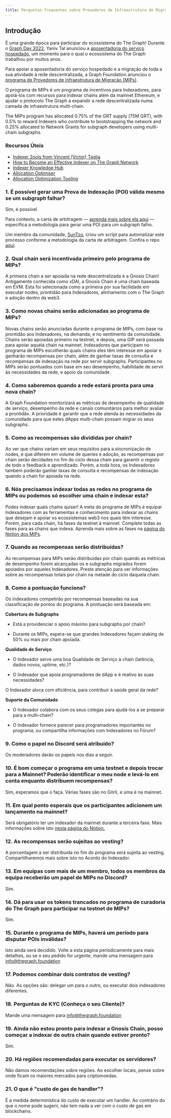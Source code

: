 ```yaml
---
title: Perguntas frequentes sobre Provedores de Infraestrutura de Migração (MIPs)
---
```


## Introdução

É uma grande época para participar do ecossistema do The Graph! Durante o [Graph Day 2022](https://thegraph.com/graph-day/2022/), Yaniv Tal anunciou a [aposentadoria do serviço hospedado](https://thegraph.com/blog/sunsetting-hosted-service/), um momento para o qual o ecossistema do The Graph trabalhou por muitos anos.

Para apoiar a aposentadoria do serviço hospedado e a migração de toda a sua atividade à rede descentralizada, a Graph Foundation anunciou o [programa de Provedores de Infraestrutura de Migração (MIPs)](https://thegraph.com/blog/mips-multi-chain-indexing-incentivized-program).

O programa de MIPs é um programa de incentivos para Indexadores, para apoiá-los com recursos para indexar chains além da mainnet Ethereum, e ajudar o protocolo The Graph a expandir a rede descentralizada numa camada de infraestrutura multi-chain.

The MIPs program has allocated 0.75% of the GRT supply (75M GRT), with 0.5% to reward Indexers who contribute to bootstrapping the network and 0.25% allocated to Network Grants for subgraph developers using multi-chain subgraphs.

### Recursos Úteis

-   [Indexer 2ools from Vincent (Victor) Taglia](https://indexer-2ools.vincenttaglia.com/#/)
-   [How to Become an Effective Indexer on The Graph Network](https://thegraph.com/blog/how-to-become-indexer/)
-   [Indexer Knowledge Hub](https://thegraph.academy/indexers/)
-   [Allocation Optimiser](https://github.com/graphprotocol/allocationopt.jl)
-   [Allocation Optimization Tooling](https://github.com/anyblockanalytics/thegraph-allocation-optimization/)

### 1.  É possível gerar uma Prova de Indexação (POI) válida mesmo se um subgraph falhar?

Sim, é possível.

Para contexto, a carta de arbitragem — [aprenda mais sobre ela aqui](https://hackmd.io/@4Ln8SAS4RX-505bIHZTeRw/BJcHzpHDu#Abstract) — especifica a metodologia para gerar uma POI para um subgraph falho.

Um membro da comunidade, [SunTzu](https://github.com/suntzu93), criou um script para automatizar este processo conforme a metodologia da carta de arbitragem. Confira o repo [aqui](https://github.com/suntzu93/get_valid_poi_subgraph).

### 2.  Qual chain será incentivada primeiro pelo programa de MIPs?

A primeira chain a ser apoiada na rede descentralizada é a Gnosis Chain! Antigamente conhecida como xDAI, a Gnosis Chain é uma chain baseada em EVM. Esta foi selecionada como a primeira por sua facilidade em executar nodes, prontidão para Indexadores, alinhamento com o The Graph e adoção dentro da web3.

### 3.  Como novas chains serão adicionadas ao programa de MIPs?

Novas chains serão anunciadas durante o programa de MIPs, com base na prontidão aos Indexadores, na demanda, e no sentimento da comunidade. Chains serão apoiadas primeiro na testnet, e depois, uma GIP será passada para apoiar aquela chain na mainnet. Indexadores que participam no programa de MIPs escolherão quais chains eles têm interesse em apoiar e ganharão recompensas por chain, além de ganhar taxas de consulta e recompensas de indexação na rede por servir subgraphs. Participantes no MIPs serão pontuados com base em seu desempenho, habilidade de servir às necessidades da rede, e apoio da comunidade.

### 4.  Como saberemos quando a rede estará pronta para uma nova chain?

A Graph Foundation monitorizará as métricas de desempenho de qualidade de serviço, desempenho da rede e canais comunitários para melhor avaliar a prontidão. A prioridade é garantir que a rede atenda às necessidades da comunidade para que estes dApps multi-chain possam migrar os seus subgraphs.

### 5.  Como as recompensas são divididas por chain?

Ao ver que chains variam em seus requisitos para a sincronização de nodes, e que diferem em volume de queries e adoção, as recompensas por chain serão decidades no fim do ciclo dessa chain para garantir o registo de todo o feedback e aprendizado. Porém, a toda hora, os Indexadores também poderão ganhar taxas de consulta e recompensas de indexação quando a chain for apoiada na rede.

### 6.  Nós precisamos indexar todas as redes no programa de MIPs ou podemos só escolher uma chain e indexar esta?

Podes indexar quais chains quiser! A meta do programa de MIPs é equipar Indexadores com as ferramentas e conhecimento para indexar as chains que desejam e apoiar os ecossistemas web3 nos quais têm interesse. Porém, para cada chain, há fases da testnet à mainnet. Complete todas as fases para as chains que indexa. Aprenda mais sobre as fases na [página do Notion dos MIPs](https://thegraphfoundation.notion.site/MIPs-Home-911e1187f1d94d12b247317265f81059).

### 7.  Quando as recompensas serão distribuídas?

As recompensas para MIPs serão distribuídas por chain quando as métricas de desempenho forem alcançadas os e subgraphs migrados forem apoiados por aqueles Indexadores. Preste atenção para ver informações sobre as recompensas totais por chain na metade do ciclo daquela chain.

### 8.  Como a pontuação funciona?

Os indexadores competirão por recompensas baseadas na sua classificação de pontos do programa. A pontuação será baseada em:

**Cobertura de Subgraphs**

-   Está a providenciar o apoio máximo para subgraphs por chain?

-   Durante os MIPs, espera-se que grandes Indexadores façam staking de 50% ou mais por chain apoiada.

**Qualidade de Serviço**

-   O Indexador serve uma boa Qualidade de Serviço à chain (latência, dados novos, uptime, etc.)?

-   O Indexador que apoia programadores de dApp e é reativo às suas necessidades?

O Indexador aloca com eficiência, para contribuir à saúde geral da rede?

**Suporte da Comunidade**

-   O Indexador colabora com os seus colegas para ajudá-los a se preparar para a multi-chain?

-   O Indexador fornece parecer para programadores importantes no programa, ou compartilha informações com Indexadores no Fórum?

### 9.  Como o papel no Discord será atribuído?

Os moderadores darão os papeis nos dias a seguir.

### 10. É bom começar o programa em uma testnet e depois trocar para a Mainnet? Poderão identificar o meu node e levá-lo em conta enquanto distribuem recompensas?

Sim, esperamos que o faça. Várias fases são no Görli, e uma é na mainnet.

### 11. Em qual ponto esperais que os participantes adicionem um lançamento na mainnet?

Será obrigatório ter um indexador da mainnet durante a terceira fase. Mais informações sobre isto [nesta página do Notion.](https://thegraphfoundation.notion.site/MIPs-Home-911e1187f1d94d12b247317265f81059)

### 12. As recompensas serão sujeitas ao vesting?

A porcentagem a ser distribuída no fim do programa será sujeita ao vesting. Compartilharemos mais sobre isto no Acordo do Indexador.

### 13. Em equipas com mais de um membro, todos os membros da equipa receberão um papel de MIPs no Discord?

Sim.

### 14. Dá para usar os tokens trancados no programa de curadoria do The Graph para participar na testnet de MIPs?

Sim.

### 15. Durante o programa de MIPs, haverá um período para disputar POIs inválidas?

Isto ainda será decidido. Volte a esta página periodicamente para mais detalhes, ou se o seu pedido for urgente, mande uma mensagem para info@thegraph.foundation

### 17. Podemos combinar dois contratos de vesting?

Não. As opções são: delegar um para o outro, ou executar dois indexadores diferentes.

### 18. Perguntas de KYC (Conheça o seu Cliente)?

Mande uma mensagem para info@thegraph.foundation

### 19. Ainda não estou pronto para indexar a Gnosis Chain, posso começar a indexar de outra chain quando estiver pronto?

Sim.

### 20. Há regiões recomendadas para executar os servidores?

Não damos recomendações sobre regiões. Ao escolher locais, pense sobre onde ficam os maiores mercados para criptomoedas.

### 21. O que é "custo de gas de handler"?

É a medida determinística do custo de executar um handler. Ao contrário do que o nome pode sugerir, não tem nada a ver com o custo de gas em blockchains.
